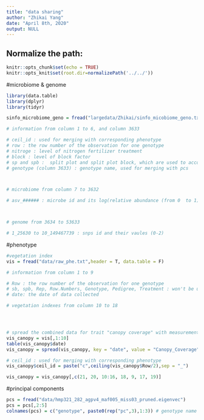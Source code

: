 ```yaml
---
title: "data sharing"
author: "Zhikai Yang"
date: "April 8th, 2020"
output: NULL
---
```



## Normalize the path:

```r
knitr::opts_chunk$set(echo = TRUE) 
knitr::opts_knit$set(root.dir=normalizePath('../../')) 
```

#microbiome & genome
```r
library(data.table)
library(dplyr)
library(tidyr)

sinfo_microbiome_geno = fread("largedata/Zhikai/sinfo_micobiome_geno.txt",header = T, data.table = F)

# information from column 1 to 6, and column 3633

# ceil_id : used for merging with corresponding phenotype
# row : the row number of the observation for one genotype
# nitroge : level of nitrogen fertilizer treatment
# block : level of block factor
# sp and spb :  split plot and split plot block, which are used to account for location variation, I didn't used the information in analysis
# genotype (column 3633) : genotype name, used for merging with pcs



# microbiome from column 7 to 3632

# asv_###### : microbe id and its log(relative abundance (from 0  to 1) + 0.001 (a small pseudocount, so that log transformation works))



# genome from 3634 to 53633

# 1_25630 to 10_149467739 : snps id and their vaules (0-2)

```

#phenotype
```r
#vegetation index
vis = fread("data/raw_phe.txt",header = T, data.table = F)

# information from column 1 to 9

# Row : the row number of the observation for one genotype
# sb, spb, Rep, Row.Numbers, Genotype, Pedigree, Treatment : won't be used 
# date: the date of data collected

# vegetation indexes from column 10 to 18




# spread the combined data for trait "canopy coverage" with measurements from date 6-July to 5-Sep
vis_canopy = vis[,1:10]
table(vis_canopy$date)
vis_canopy = spread(vis_canopy, key = "date", value = "Canopy_Coverage") 

# ceil_id : used for merging with corresponding phenotype
vis_canopy$ceil_id = paste("c",ceiling(vis_canopy$Row/2),sep = "_") 

vis_canopy = vis_canopy[,c(21, 20, 10:16, 18, 9, 17, 19)]


```

#principal components
```r
pcs = fread("data/hmp321_282_agpv4_maf005_miss03_pruned.eigenvec")
pcs = pcs[,2:5]
colnames(pcs) = c("genotype", paste0(rep("pc",3),1:3)) # genotype name used for merging with genome data

```

